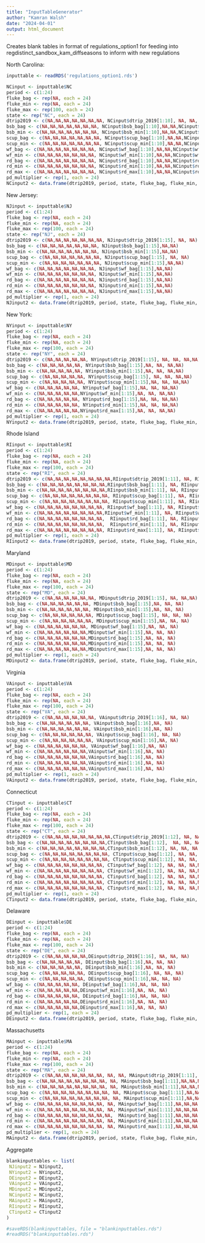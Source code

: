 ```yaml
---
title: "InputTableGenerator"
author: "Kamran Walsh"
date: "2024-04-01"
output: html_document
---
```

Creates blank tables in format of regulations_option1 for feeding into regdistinct_sandbox_kam_diffseasons to inform with new regulations

North Carolina:
```r
inputtable <- readRDS('regulations_option1.rds')

NCinput <- inputtable$NC
period <- c(1:24)
fluke_bag <- rep(NA, each = 24)
fluke_min <- rep(NA, each = 24)
fluke_max <- rep(100, each = 24)
state <- rep("NC", each = 24)
dtrip2019 <- c(NA,NA,NA,NA,NA,NA,NA, NCinput$dtrip_2019[1:10], NA, NA, NCinput$dtrip_2019[11],NA,NA,NA, NA)
bsb_bag <- c(NA,NA,NA,NA,NA,NA,NA, NCinput$bsb_bag[1:10],NA,NA,NCinput$bsb_bag[11], NA,NA, NA, NA)
bsb_min <- c(NA,NA,NA,NA,NA,NA,NA, NCinput$bsb_min[1:10],NA,NA,NCinput$bsb_min[11],NA,NA, NA, NA)
scup_bag <- c(NA,NA,NA,NA,NA,NA,NA, NCinput$scup_bag[1:10],NA,NA,NCinput$scup_bag[11],NA,NA, NA, NA)
scup_min <- c(NA,NA,NA,NA,NA,NA,NA, NCinput$scup_min[1:10],NA,NA,NCinput$scup_min[11], NA,NA, NA, NA)
wf_bag <- c(NA,NA,NA,NA,NA,NA,NA, NCinput$wf_bag[1:10],NA,NA,NCinput$wf_bag[11], NA,NA, NA, NA)
wf_min <- c(NA,NA,NA,NA,NA,NA,NA, NCinput$wf_min[1:10],NA,NA,NCinput$wf_min[11],NA,NA,NA, NA)
rd_bag <- c(NA,NA,NA,NA,NA,NA,NA, NCinput$rd_bag[1:10],NA,NA,NCinput$rd_bag[11],NA,NA,NA, NA)
rd_min <- c(NA,NA,NA,NA,NA,NA,NA, NCinput$rd_min[1:10],NA,NA,NCinput$rd_min[11],NA,NA,NA, NA)
rd_max <- c(NA,NA,NA,NA,NA,NA,NA, NCinput$rd_max[1:10],NA,NA,NCinput$rd_max[11],NA,NA,NA, NA)
pd_multiplier <- rep(1, each = 24)
NCinput2 <- data.frame(dtrip2019, period, state, fluke_bag, fluke_min, fluke_max, bsb_bag, bsb_min, scup_bag, scup_min, wf_bag, wf_min, rd_bag, rd_min, rd_max, pd_multiplier)
```

New Jersey:
```r
NJinput <- inputtable$NJ
period <- c(1:24)
fluke_bag <- rep(NA, each = 24)
fluke_min <- rep(NA, each = 24)
fluke_max <- rep(100, each = 24)
state <- rep("NJ", each = 24)
dtrip2019 <- c(NA,NA,NA,NA,NA,NA,NA, NJinput$dtrip_2019[1:15], NA, NA)
bsb_bag <- c(NA,NA,NA,NA,NA,NA,NA, NJinput$bsb_bag[1:15],NA,NA)
bsb_min <- c(NA,NA,NA,NA,NA,NA,NA, NJinput$bsb_min[1:15],NA,NA)
scup_bag <- c(NA,NA,NA,NA,NA,NA,NA, NJinput$scup_bag[1:15], NA, NA)
scup_min <- c(NA,NA,NA,NA,NA,NA,NA, NJinput$scup_min[1:15],NA,NA)
wf_bag <- c(NA,NA,NA,NA,NA,NA,NA, NJinput$wf_bag[1:15],NA,NA)
wf_min <- c(NA,NA,NA,NA,NA,NA,NA, NJinput$wf_min[1:15],NA,NA)
rd_bag <- c(NA,NA,NA,NA,NA,NA,NA, NJinput$rd_bag[1:15],NA,NA)
rd_min <- c(NA,NA,NA,NA,NA,NA,NA, NJinput$rd_min[1:15],NA,NA)
rd_max <- c(NA,NA,NA,NA,NA,NA,NA, NJinput$rd_max[1:15],NA,NA)
pd_multiplier <- rep(1, each = 24)
NJinput2 <- data.frame(dtrip2019, period, state, fluke_bag, fluke_min, fluke_max, bsb_bag, bsb_min, scup_bag, scup_min, wf_bag, wf_min, rd_bag, rd_min, rd_max, pd_multiplier)
```

New York:
```r
NYinput <- inputtable$NY
period <- c(1:24)
fluke_bag <- rep(NA, each = 24)
fluke_min <- rep(NA, each = 24)
fluke_max <- rep(100, each = 24)
state <- rep("NY", each = 24)
dtrip2019 <- c(NA,NA,NA,NA,NA, NYinput$dtrip_2019[1:15], NA, NA, NA,NA)
bsb_bag <- c(NA,NA,NA,NA,NA, NYinput$bsb_bag[1:15],NA, NA, NA,NA)
bsb_min <- c(NA,NA,NA,NA,NA, NYinput$bsb_min[1:15],NA, NA, NA,NA)
scup_bag <- c(NA,NA,NA,NA,NA, NYinput$scup_bag[1:15], NA, NA, NA,NA)
scup_min <- c(NA,NA,NA,NA,NA, NYinput$scup_min[1:15],NA, NA, NA,NA)
wf_bag <- c(NA,NA,NA,NA,NA, NYinput$wf_bag[1:15],NA, NA, NA,NA)
wf_min <- c(NA,NA,NA,NA,NA,NYinput$wf_min[1:15],NA, NA, NA,NA)
rd_bag <- c(NA,NA,NA,NA,NA, NYinput$rd_bag[1:15],NA, NA, NA,NA)
rd_min <- c(NA,NA,NA,NA,NA, NYinput$rd_min[1:15],NA, NA, NA,NA)
rd_max <- c(NA,NA,NA,NA,NA,NYinput$rd_max[1:15],NA, NA, NA,NA)
pd_multiplier <- rep(1, each = 24)
NYinput2 <- data.frame(dtrip2019, period, state, fluke_bag, fluke_min, fluke_max, bsb_bag, bsb_min, scup_bag, scup_min, wf_bag, wf_min, rd_bag, rd_min, rd_max, pd_multiplier)
```

Rhode Island
```r
RIinput <- inputtable$RI
period <- c(1:24)
fluke_bag <- rep(NA, each = 24)
fluke_min <- rep(NA, each = 24)
fluke_max <- rep(100, each = 24)
state <- rep("RI", each = 24)
dtrip2019 <- c(NA,NA,NA,NA,NA,NA,NA,NA,RIinput$dtrip_2019[1:11], NA, RIinput$dtrip_2019[12], NA, NA,NA)
bsb_bag <- c(NA,NA,NA,NA,NA,NA,NA,NA,RIinput$bsb_bag[1:11], NA, RIinput$bsb_bag[12], NA, NA,NA)
bsb_min <- c(NA,NA,NA,NA,NA,NA,NA,NA,RIinput$bsb_min[1:11], NA, RIinput$bsb_min[12], NA, NA,NA)
scup_bag <- c(NA,NA,NA,NA,NA,NA,NA,NA, RIinput$scup_bag[1:11], NA, RIinput$scup_bag[12], NA, NA,NA)
scup_min <- c(NA,NA,NA,NA,NA,NA,NA,NA, RIinput$scup_min[1:11], NA, RIinput$scup_min[12], NA, NA,NA)
wf_bag <- c(NA,NA,NA,NA,NA,NA,NA,NA, RIinput$wf_bag[1:11], NA, RIinput$wf_bag[12], NA, NA,NA)
wf_min <- c(NA,NA,NA,NA,NA,NA,NA,NA,RIinput$wf_min[1:11], NA, RIinput$wf_min[12], NA, NA,NA)
rd_bag <- c(NA,NA,NA,NA,NA,NA,NA,NA,  RIinput$rd_bag[1:11], NA, RIinput$rd_bag[12], NA, NA,NA)
rd_min <- c(NA,NA,NA,NA,NA,NA,NA,NA,  RIinput$rd_min[1:11], NA, RIinput$rd_min[12], NA, NA,NA)
rd_max <- c(NA,NA,NA,NA,NA,NA,NA,NA, RIinput$rd_max[1:11], NA, RIinput$rd_max[12], NA, NA,NA)
pd_multiplier <- rep(1, each = 24)
RIinput2 <- data.frame(dtrip2019, period, state, fluke_bag, fluke_min, fluke_max, bsb_bag, bsb_min, scup_bag, scup_min, wf_bag, wf_min, rd_bag, rd_min, rd_max, pd_multiplier)
```

Maryland
```r
MDinput <- inputtable$MD
period <- c(1:24)
fluke_bag <- rep(NA, each = 24)
fluke_min <- rep(NA, each = 24)
fluke_max <- rep(100, each = 24)
state <- rep("MD", each = 24)
dtrip2019 <- c(NA,NA,NA,NA,NA,NA, MDinput$dtrip_2019[1:15], NA, NA,NA)
bsb_bag <- c(NA,NA,NA,NA,NA,NA, MDinput$bsb_bag[1:15],NA, NA, NA)
bsb_min <- c(NA,NA,NA,NA,NA,NA, MDinput$bsb_min[1:15],NA, NA, NA)
scup_bag <- c(NA,NA,NA,NA,NA,NA, MDinput$scup_bag[1:15], NA, NA, NA)
scup_min <- c(NA,NA,NA,NA,NA,NA, MDinput$scup_min[1:15],NA, NA, NA)
wf_bag <- c(NA,NA,NA,NA,NA,NA, MDinput$wf_bag[1:15],NA, NA, NA)
wf_min <- c(NA,NA,NA,NA,NA,NA,MDinput$wf_min[1:15],NA, NA, NA)
rd_bag <- c(NA,NA,NA,NA,NA,NA,MDinput$rd_bag[1:15],NA, NA, NA)
rd_min <- c(NA,NA,NA,NA,NA,NA,MDinput$rd_min[1:15],NA, NA, NA)
rd_max <- c(NA,NA,NA,NA,NA,NA,MDinput$rd_max[1:15],NA, NA, NA)
pd_multiplier <- rep(1, each = 24)
MDinput2 <- data.frame(dtrip2019, period, state, fluke_bag, fluke_min, fluke_max, bsb_bag, bsb_min, scup_bag, scup_min, wf_bag, wf_min, rd_bag, rd_min, rd_max, pd_multiplier)
```

Virginia
```r
VAinput <- inputtable$VA
period <- c(1:24)
fluke_bag <- rep(NA, each = 24)
fluke_min <- rep(NA, each = 24)
fluke_max <- rep(100, each = 24)
state <- rep("VA", each = 24)
dtrip2019 <- c(NA,NA,NA,NA,NA,NA, VAinput$dtrip_2019[1:16], NA, NA)
bsb_bag <- c(NA,NA,NA,NA,NA,NA, VAinput$bsb_bag[1:16],NA, NA)
bsb_min <- c(NA,NA,NA,NA,NA,NA, VAinput$bsb_min[1:16],NA, NA)
scup_bag <- c(NA,NA,NA,NA,NA,NA, VAinput$scup_bag[1:16], NA, NA)
scup_min <- c(NA,NA,NA,NA,NA,NA, VAinput$scup_min[1:16],NA, NA)
wf_bag <- c(NA,NA,NA,NA,NA,NA, VAinput$wf_bag[1:16],NA, NA)
wf_min <- c(NA,NA,NA,NA,NA,NA,VAinput$wf_min[1:16],NA, NA)
rd_bag <- c(NA,NA,NA,NA,NA,NA,VAinput$rd_bag[1:16],NA, NA)
rd_min <- c(NA,NA,NA,NA,NA,NA,VAinput$rd_min[1:16],NA, NA)
rd_max <- c(NA,NA,NA,NA,NA,NA,VAinput$rd_max[1:16],NA, NA)
pd_multiplier <- rep(1, each = 24)
VAinput2 <- data.frame(dtrip2019, period, state, fluke_bag, fluke_min, fluke_max, bsb_bag, bsb_min, scup_bag, scup_min, wf_bag, wf_min, rd_bag, rd_min, rd_max, pd_multiplier)
```

Connecticut
```r
CTinput <- inputtable$CT
period <- c(1:24)
fluke_bag <- rep(NA, each = 24)
fluke_min <- rep(NA, each = 24)
fluke_max <- rep(100, each = 24)
state <- rep("CT", each = 24)
dtrip2019 <- c(NA,NA,NA,NA,NA,NA,NA,NA,CTinput$dtrip_2019[1:12], NA, NA, NA,NA)
bsb_bag <- c(NA,NA,NA,NA,NA,NA,NA,NA,CTinput$bsb_bag[1:12],  NA, NA, NA,NA)
bsb_min <- c(NA,NA,NA,NA,NA,NA,NA,NA,CTinput$bsb_min[1:12], NA, NA, NA,NA)
scup_bag <- c(NA,NA,NA,NA,NA,NA,NA,NA, CTinput$scup_bag[1:12], NA, NA, NA,NA)
scup_min <- c(NA,NA,NA,NA,NA,NA,NA,NA, CTinput$scup_min[1:12], NA, NA, NA,NA)
wf_bag <- c(NA,NA,NA,NA,NA,NA,NA,NA, CTinput$wf_bag[1:12], NA, NA, NA,NA)
wf_min <- c(NA,NA,NA,NA,NA,NA,NA,NA, CTinput$wf_min[1:12], NA, NA, NA,NA)
rd_bag <- c(NA,NA,NA,NA,NA,NA,NA,NA, CTinput$rd_bag[1:12], NA, NA, NA,NA)
rd_min <- c(NA,NA,NA,NA,NA,NA,NA,NA, CTinput$rd_min[1:12], NA, NA, NA,NA)
rd_max <- c(NA,NA,NA,NA,NA,NA,NA,NA, CTinput$rd_max[1:12], NA, NA, NA,NA)
pd_multiplier <- rep(1, each = 24)
CTinput2 <- data.frame(dtrip2019, period, state, fluke_bag, fluke_min, fluke_max, bsb_bag, bsb_min, scup_bag, scup_min, wf_bag, wf_min, rd_bag, rd_min, rd_max, pd_multiplier)
```

Delaware
```r
DEinput <- inputtable$DE
period <- c(1:24)
fluke_bag <- rep(NA, each = 24)
fluke_min <- rep(NA, each = 24)
fluke_max <- rep(100, each = 24)
state <- rep("DE", each = 24)
dtrip2019 <- c(NA,NA,NA,NA,NA,DEinput$dtrip_2019[1:16], NA, NA, NA)
bsb_bag <- c(NA,NA,NA,NA,NA, DEinput$bsb_bag[1:16],NA, NA, NA)
bsb_min <- c(NA,NA,NA,NA,NA, DEinput$bsb_min[1:16],NA, NA, NA)
scup_bag <- c(NA,NA,NA,NA,NA, DEinput$scup_bag[1:16], NA, NA, NA)
scup_min <- c(NA,NA,NA,NA,NA, DEinput$scup_min[1:16],NA, NA, NA)
wf_bag <- c(NA,NA,NA,NA,NA, DEinput$wf_bag[1:16],NA, NA, NA)
wf_min <- c(NA,NA,NA,NA,NA,DEinput$wf_min[1:16],NA, NA, NA)
rd_bag <- c(NA,NA,NA,NA,NA, DEinput$rd_bag[1:16],NA, NA, NA)
rd_min <- c(NA,NA,NA,NA,NA,DEinput$rd_min[1:16],NA, NA, NA)
rd_max <- c(NA,NA,NA,NA,NA,DEinput$rd_max[1:16],NA, NA, NA)
pd_multiplier <- rep(1, each = 24)
DEinput2 <- data.frame(dtrip2019, period, state, fluke_bag, fluke_min, fluke_max, bsb_bag, bsb_min, scup_bag, scup_min, wf_bag, wf_min, rd_bag, rd_min, rd_max, pd_multiplier)
```

Massachusetts
```r
MAinput <- inputtable$MA
period <- c(1:24)
fluke_bag <- rep(NA, each = 24)
fluke_min <- rep(NA, each = 24)
fluke_max <- rep(100, each = 24)
state <- rep("MA", each = 24)
dtrip2019 <- c(NA,NA,NA,NA,NA,NA,NA, NA, NA, MAinput$dtrip_2019[1:11], NA,NA,NA,NA)
bsb_bag <- c(NA,NA,NA,NA,NA,NA,NA,NA, NA, MAinput$bsb_bag[1:11],NA,NA,NA,NA)
bsb_min <- c(NA,NA,NA,NA,NA,NA,NA,NA, NA, MAinput$bsb_min[1:11],NA,NA,NA,NA)
scup_bag <- c(NA,NA,NA,NA,NA,NA,NA,NA, NA, MAinput$scup_bag[1:11],NA,NA,NA,NA)
scup_min <- c(NA,NA,NA,NA,NA,NA,NA,NA, NA, MAinput$scup_min[1:11],NA,NA,NA,NA)
wf_bag <- c(NA,NA,NA,NA,NA,NA,NA,NA, NA, MAinput$wf_bag[1:11],NA,NA,NA,NA)
wf_min <- c(NA,NA,NA,NA,NA,NA,NA,NA, NA, MAinput$wf_min[1:11],NA,NA,NA,NA)
rd_bag <- c(NA,NA,NA,NA,NA,NA,NA,NA,NA,  MAinput$rd_bag[1:11],NA,NA,NA,NA)
rd_min <- c(NA,NA,NA,NA,NA,NA,NA,NA, NA, MAinput$rd_min[1:11],NA,NA,NA,NA)
rd_max <- c(NA,NA,NA,NA,NA,NA,NA,NA, NA, MAinput$rd_max[1:11],NA,NA,NA,NA)
pd_multiplier <- rep(1, each = 24)
MAinput2 <- data.frame(dtrip2019, period, state, fluke_bag, fluke_min, fluke_max, bsb_bag, bsb_min, scup_bag, scup_min, wf_bag, wf_min, rd_bag, rd_min, rd_max, pd_multiplier)
```

Aggregate
```r
blankinputtables <- list(
 NJinput2 = NJinput2,
 NYinput2 = NYinput2,
 DEinput2 = DEinput2,
 VAinput2 = VAinput2,
 MDinput2 = MDinput2,
 NCinput2 = NCinput2,
 MAinput2 = MAinput2,
 RIinput2 = RIinput2,
 CTinput2 = CTinput2
)

#saveRDS(blankinputtables, file = "blankinputtables.rds")
#readRDS("blankinputtables.rds")
```
